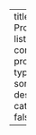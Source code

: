 ---
title: "My Projects"
listing:
  contents: projects
  type: grid
  sort: "date desc"
  categories: false


---